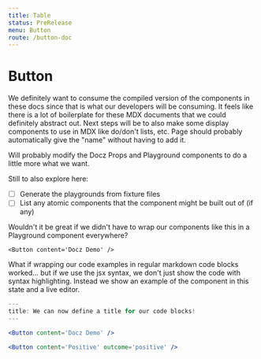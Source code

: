 ```yaml
---
title: Table
status: PreRelease
menu: Button
route: /button-doc
---
```


# Button

We definitely want to consume the compiled version of the components in these docs since that is what our developers will be consuming.
It feels like there is a lot of boilerplate for these MDX documents that we could definitely abstract out. Next steps will be to also make some display components to use in MDX like do/don't lists, etc. Page should probably automatically give the "name" without having to add it.

Will probably modify the Docz Props and Playground components to do a little more what we want.

Still to also explore here:

- [ ] Generate the playgrounds from fixture files
- [ ] List any atomic components that the component might be built out of (if any)

Wouldn't it be great if we didn't have to wrap our components like this in a Playground component everywhere?

```
<Button content='Docz Demo' />
```

What if wrapping our code examples in regular markdown code blocks worked... but if we use the jsx syntax, we don't just show the code with syntax highlighting. Instead we show an example of the component in this state and a live editor.

```jsx
---
title: We can now define a title for our code blocks!
---

<Button content='Docz Demo' />
```

```jsx
<Button content='Positive' outcome='positive' />
```
